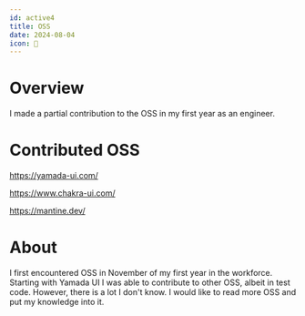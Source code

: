 ```yaml
---
id: active4
title: OSS
date: 2024-08-04
icon: 🤝
---
```


# Overview

I made a partial contribution to the OSS in my first year as an engineer.

# Contributed OSS

https://yamada-ui.com/

https://www.chakra-ui.com/

https://mantine.dev/

# About

I first encountered OSS in November of my first year in the workforce. Starting with Yamada UI I was able to contribute to other OSS, albeit in test code. However, there is a lot I don't know. I would like to read more OSS and put my knowledge into it.